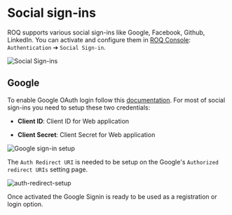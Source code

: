 
# Social sign-ins

ROQ supports various social sign-ins like Google, Facebook, Github, LinkedIn. You can activate and configure them in
[ROQ Console](https://console.roq.tech/settings/authentication-form/social-signin): `Authentication` ➔ `Social Sign-in`.

![Social Sign-ins](/social-sign-ins.png)


## Google

To enable Google OAuth login follow this [documentation](https://support.google.com/cloud/answer/6158849?hl=en). For most of social sign-ins you need to setup these two credentials:

* **Client ID**: Client ID for Web application

* **Client Secret**: Client Secret for Web application

![Google sign-in setup](/google-sign-in-setup.png)

The `Auth Redirect URI` is needed to be setup on the Google's `Authorized redirect URIs` setting page.

![auth-redirect-setup](/add-google-auth-redirect.png)


Once activated the Google Signin is ready to be used as a registration or login option.